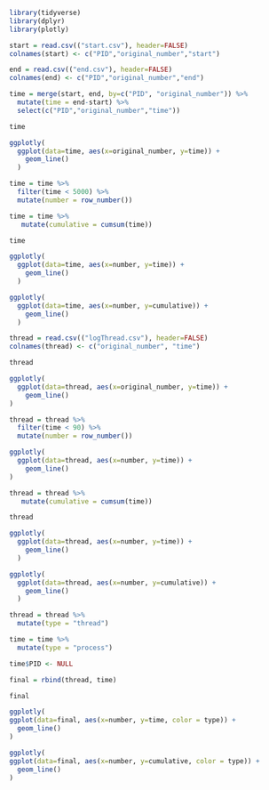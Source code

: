 ```r
library(tidyverse)
library(dplyr)
library(plotly)
```

```r
start = read.csv(("start.csv"), header=FALSE)
colnames(start) <- c("PID","original_number","start")

end = read.csv(("end.csv"), header=FALSE)
colnames(end) <- c("PID","original_number","end")

time = merge(start, end, by=c("PID", "original_number")) %>%
  mutate(time = end-start) %>% 
  select(c("PID","original_number","time"))

time
```

```r
ggplotly(
  ggplot(data=time, aes(x=original_number, y=time)) +
    geom_line()
  )
```

```r
time = time %>%
  filter(time < 5000) %>%
  mutate(number = row_number())

time = time %>% 
   mutate(cumulative = cumsum(time))

time
```

```r
ggplotly(
  ggplot(data=time, aes(x=number, y=time)) +
    geom_line()
  )

ggplotly(
  ggplot(data=time, aes(x=number, y=cumulative)) +
    geom_line()
  )
```

```r
thread = read.csv(("logThread.csv"), header=FALSE)
colnames(thread) <- c("original_number", "time")

thread
```

```r
ggplotly(
  ggplot(data=thread, aes(x=original_number, y=time)) +
    geom_line()
)
```

```r
thread = thread %>%
  filter(time < 90) %>%
  mutate(number = row_number())

ggplotly(
  ggplot(data=thread, aes(x=number, y=time)) +
    geom_line()
)
```

```r
thread = thread %>% 
   mutate(cumulative = cumsum(time))

thread
```

```r
ggplotly(
  ggplot(data=thread, aes(x=number, y=time)) +
    geom_line()
  )

ggplotly(
  ggplot(data=thread, aes(x=number, y=cumulative)) +
    geom_line()
  )
```

```r
thread = thread %>%
  mutate(type = "thread")

time = time %>%
  mutate(type = "process")

time$PID <- NULL

final = rbind(thread, time)

final
```

```r
ggplotly(
ggplot(data=final, aes(x=number, y=time, color = type)) +
  geom_line()
)

ggplotly(
ggplot(data=final, aes(x=number, y=cumulative, color = type)) +
  geom_line()
)
```